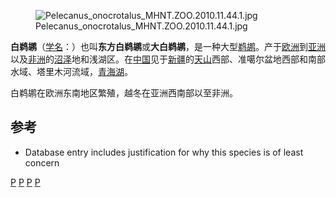 {{Speciesbox
| taxon = Pelecanus onocrotalus
| status = LC
| status_system = iucn3.1
| image = pelican.great.white.arp.750pix.jpg
| binomial_authority = [[卡尔·林奈|Linnaeus]], 1758
}}
[[File:Pelecanus_onocrotalus_MHNT.ZOO.2010.11.44.1.jpg|thumb]]

'''白鹈鹕'''（[[学名|学名]]：''{{lang|la|Pelecanus onocrotalus}}''）也叫'''东方白鹈鹕'''或'''大白鹈鹕'''，是一种大型[[鹈鹕|鹈鹕]]。产于[[欧洲|欧洲]]到[[亚洲|亚洲]]以及[[非洲|非洲]]的[[沼泽|沼泽]]地和浅湖区。在[[中国|中国]]见于[[新疆|新疆]]的[[天山|天山]]西部、准噶尔盆地西部和南部水域、塔里木河流域，[[青海湖|青海湖]]。

白鹈鹕在欧洲东南地区繁殖，越冬在亚洲西南部以至非洲。

== 参考 ==
* {{IUCN2006|assessors=BirdLife International|year=2004|id=49641|title=Pelecanus onocrotalus|downloaded=12 May 2006}} Database entry includes justification for why this species is of least concern

{{commons|Pelecanus onocrotalus}}
{{Taxonbar|from=Q199427}}
[[Category:鹈鹕科|P]]
[[Category:1758年描述的鸟类|P]]
[[Category:中國國家一級保護動物|P]]
[[Category:卡尔·林奈命名的生物分类|P]]
{{Pelecaniformes-stub}}